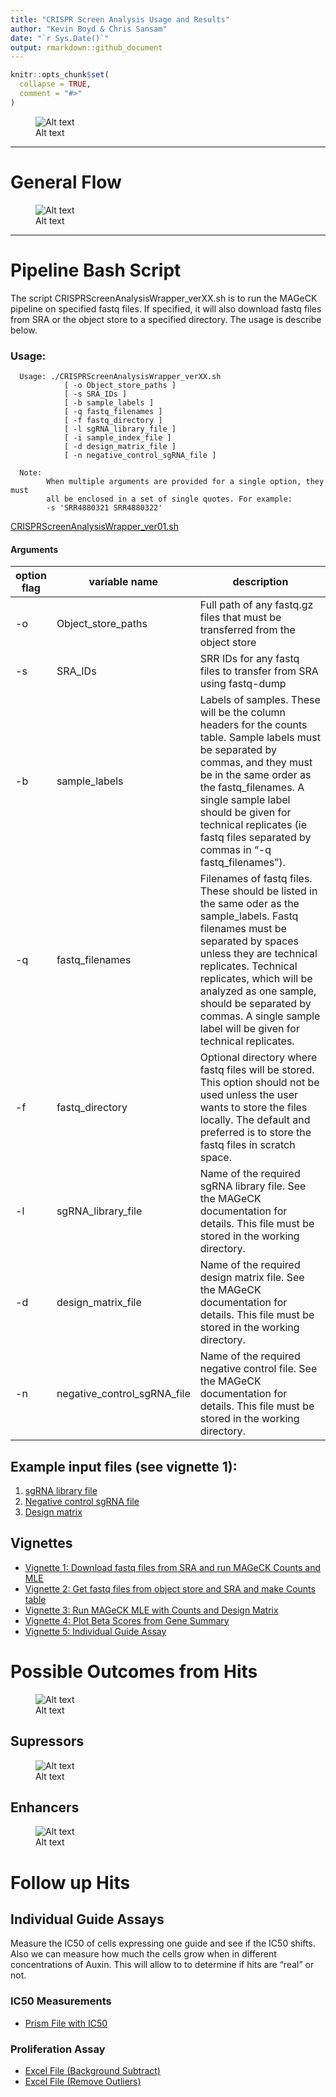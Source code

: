 ```yaml
---
title: "CRISPR Screen Analysis Usage and Results"
author: "Kevin Boyd & Chris Sansam"
date: "`r Sys.Date()`"
output: rmarkdown::github_document
---
```


```r
knitr::opts_chunk$set(
  collapse = TRUE,
  comment = "#>"
)
```

![Alt text](Images/crispr_diagram.jpg)

-------

# General Flow

![Alt text](Images/flowChart.svg)

-------
# Pipeline Bash Script

The script CRISPRScreenAnalysisWrapper_verXX.sh is to run the MAGeCK pipeline on
specified fastq files. If specified, it will also download fastq files from SRA
or the object store to a specified directory. The usage is describe below.

### Usage:
```
  Usage: ./CRISPRScreenAnalysisWrapper_verXX.sh 
            [ -o Object_store_paths ]
            [ -s SRA_IDs ]
            [ -b sample_labels ]
            [ -q fastq_filenames ] 
            [ -f fastq_directory ] 
            [ -l sgRNA_library_file ]
            [ -i sample_index_file ]
            [ -d design_matrix_file ]
            [ -n negative_control_sgRNA_file ]

  Note:  
        When multiple arguments are provided for a single option, they must
        all be enclosed in a set of single quotes. For example:
        -s 'SRR4880321 SRR4880322'
```
[CRISPRScreenAnalysisWrapper_ver01.sh](Scripts/CRISPRScreenAnalysisWrapperPairedEnd_ver01.sh)

#### Arguments

| **option flag** | **variable name**              | **description**                                                                                                                                                                                                                                                                                                                                                 |
|-----------------|--------------------------------|-----------------------------------------------------------------------------------------------------------------------------------------------------------------------------------------------------------------------------------------------------------------------------------------------------------------------------------------------------------------|
| -o              | Object\_store\_paths           | Full path of any fastq.gz files that must be transferred from the object store                                                                                                                                                                                                                                                                                  |
| -s              | SRA\_IDs                       | SRR IDs for any fastq files to transfer from SRA using fastq-dump                                                                                                                                                                                                                                                                                               |
| -b              | sample\_labels                 | Labels of samples. These will be the column headers for the counts table. Sample labels must be separated by commas, and they must be in the same order as the fastq\_filenames. A single sample label should be given for technical replicates (ie fastq files separated by commas in "-q fastq\_filenames"). |
| -q              | fastq\_filenames               | Filenames of fastq files. These should be listed in the same oder as the sample\_labels. Fastq filenames must be separated by spaces unless they are technical replicates. Technical replicates, which will be analyzed as one sample, should be separated by commas. A single sample label will be given for technical replicates.                             |
| -f              | fastq\_directory               | Optional directory where fastq files will be stored. This option should not be used unless the user wants to store the files locally. The default and preferred is to store the fastq files in scratch space.                                                                                                                                                   |
| -l              | sgRNA\_library\_file           | Name of the required sgRNA library file. See the MAGeCK documentation for details. This file must be stored in the working directory.                                                                                                                                                                                                                           |
| -d              | design\_matrix\_file           | Name of the required design matrix file. See the MAGeCK documentation for details. This file must be stored in the working directory.                                                                                                                                                                                                                           |
| -n              | negative\_control\_sgRNA\_file | Name of the required negative control file. See the MAGeCK documentation for details. This file must be stored in the working directory.                                                                                                                                                                                                                        |

## Example input files (see vignette 1):
1. [sgRNA library file](Data/broadgpp-brunello-library-corrected.txt)  
2. [Negative control sgRNA file](Data/brunello_nonTargeting.txt)  
3. [Design matrix](Data/2022Mar31_AllScreens/MLE/DesignMatrixAll.txt)

## Vignettes

- [Vignette 1:  Download fastq files from SRA and run MAGeCK Counts and MLE](Vignettes/CRISPRScreenAnalysis_vignette1.md)
- [Vignette 2:  Get fastq files from object store and SRA and make Counts table](Vignettes/CRISPRScreenAnalysis_vignette2.md)
- [Vignette 3:  Run MAGeCK MLE with Counts and Design Matrix](Vignettes/CRISPRScreenAnalysis_vignette3.md)
- [Vignette 4:  Plot Beta Scores from Gene Summary](Vignettes/CRISPRScreenAnalysis_vignette4.md)
- [Vignette 5:  Individual Guide Assay](Vignettes/CRISPRScreenAnalysis_vignette5.md)

# Possible Outcomes from Hits

![Alt text](Images/Flow.jpg)

## Supressors

![Alt text](Images/Supressors.jpg)

## Enhancers

![Alt text](Images/Enhancers.jpg)

# Follow up Hits

## Individual Guide Assays

Measure the IC50 of cells expressing one guide and see if the IC50 shifts. Also we can measure how much the cells
grow when in different concentrations of Auxin. This will allow to to determine if hits are "real" or not. 


### IC50 Measurements
- [Prism File with IC50](Data/2021Oct6_Individual_Guides/2021Oct6_Auxin_IC50.pzfx)

### Proliferation Assay
- [Excel File (Background Subtract)](Data/2021Oct6_Individual_Guides/Pre-Processing/2021Nov15_ProliferationAssay_BackgroundSub.xlsx)
- [Excel File (Remove Outliers)](Data/2021Oct6_Individual_Guides/Pre-Processing/Proliferation(OutliersRemoved).xlsx)
